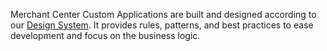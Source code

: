 Merchant Center Custom Applications are built and designed according to our [Design System](https://github.com/commercetools/ui-kit/blob/master/design-system/materials/internals/TOKENS.md). It provides rules, patterns, and best practices to ease development and focus on the business logic.